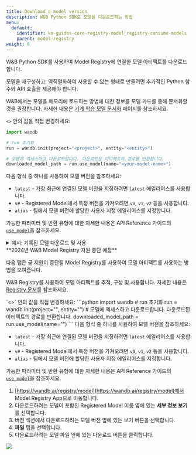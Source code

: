 ```yaml
---
title: Download a model version
description: W&B Python SDK로 모델을 다운로드하는 방법
menu:
  default:
    identifier: ko-guides-core-registry-model_registry-consume-models
    parent: model-registry
weight: 8
---
```


W&B Python SDK를 사용하여 Model Registry에 연결한 모델 아티팩트를 다운로드합니다.

<Note>
모델을 재구성하고, 역직렬화하여 사용할 수 있는 형태로 만들려면 추가적인 Python 함수와 API 호출을 제공해야 합니다.

W&B에서는 모델을 메모리에 로드하는 방법에 대한 정보를 모델 카드를 통해 문서화할 것을 권장합니다. 자세한 내용은 [기계 학습 모델 문서화](/ko/models/core/registry/model_registry/create-model-cards/) 페이지를 참조하세요.
</Note>

`<>` 안의 값을 직접 변경하세요:

```python
import wandb

# run 초기화
run = wandb.init(project="<project>", entity="<entity>")

# 모델에 엑세스하고 다운로드합니다. 다운로드된 아티팩트의 경로를 반환합니다.
downloaded_model_path = run.use_model(name="<your-model-name>")
```

다음 형식 중 하나를 사용하여 모델 버전을 참조하세요:

* `latest` - 가장 최근에 연결된 모델 버전을 지정하려면 `latest` 에일리어스를 사용합니다.
* `v#` - Registered Model에서 특정 버전을 가져오려면 `v0`, `v1`, `v2` 등을 사용합니다.
* `alias` - 팀에서 모델 버전에 할당한 사용자 지정 에일리어스를 지정합니다.

가능한 파라미터 및 반환 유형에 대한 자세한 내용은 API Reference 가이드의 [`use_model`](/ko/models/ref/python/run#use_model)을 참조하세요.

<details>
<summary>예시: 기록된 모델 다운로드 및 사용</summary>

예를 들어, 다음 코드 조각에서 사용자는 `use_model` API를 호출했습니다. 가져오려는 모델 아티팩트의 이름을 지정하고 버전/에일리어스도 제공했습니다. 그런 다음 API에서 반환된 경로를 `downloaded_model_path` 변수에 저장했습니다.

```python
import wandb

entity = "luka"
project = "NLP_Experiments"
alias = "latest"  # 모델 버전에 대한 시맨틱 닉네임 또는 식별자
model_artifact_name = "fine-tuned-model"

# run 초기화
run = wandb.init()
# 모델에 엑세스하고 다운로드합니다. 다운로드된 아티팩트의 경로를 반환합니다.

downloaded_model_path = run.use_model(name=f"{entity/project/model_artifact_name}:{alias}")
```
</details>


<Note>
**2024년 W&B Model Registry 지원 중단 예정**

다음 탭은 곧 지원이 중단될 Model Registry를 사용하여 모델 아티팩트를 사용하는 방법을 보여줍니다.

W&B Registry를 사용하여 모델 아티팩트를 추적, 구성 및 사용합니다. 자세한 내용은 [Registry 문서](/ko/models/core/registry/)를 참조하세요.
</Note>

<Tabs>
<Tab title="CLI">
`<>` 안의 값을 직접 변경하세요:
```python
import wandb
# run 초기화
run = wandb.init(project="<project>", entity="<entity>")
# 모델에 엑세스하고 다운로드합니다. 다운로드된 아티팩트의 경로를 반환합니다.
downloaded_model_path = run.use_model(name="<your-model-name>")
```
다음 형식 중 하나를 사용하여 모델 버전을 참조하세요:

* `latest` - 가장 최근에 연결된 모델 버전을 지정하려면 `latest` 에일리어스를 사용합니다.
* `v#` - Registered Model에서 특정 버전을 가져오려면 `v0`, `v1`, `v2` 등을 사용합니다.
* `alias` - 팀에서 모델 버전에 할당한 사용자 지정 에일리어스를 지정합니다.

가능한 파라미터 및 반환 유형에 대한 자세한 내용은 API Reference 가이드의 [`use_model`](/ko/models/ref/python/run#use_model)을 참조하세요.
</Tab>
<Tab title="W&B App">
1. [https://wandb.ai/registry/model](https://wandb.ai/registry/model)에서 Model Registry App으로 이동합니다.
2. 다운로드하려는 모델이 포함된 Registered Model 이름 옆에 있는 **세부 정보 보기**를 선택합니다.
3. 버전 섹션에서 다운로드하려는 모델 버전 옆에 있는 보기 버튼을 선택합니다.
4. **파일** 탭을 선택합니다.
5. 다운로드하려는 모델 파일 옆에 있는 다운로드 버튼을 클릭합니다.
<Frame>
    <img src="/images/models/download_model_ui.gif"  />
</Frame>
</Tab>
</Tabs>
